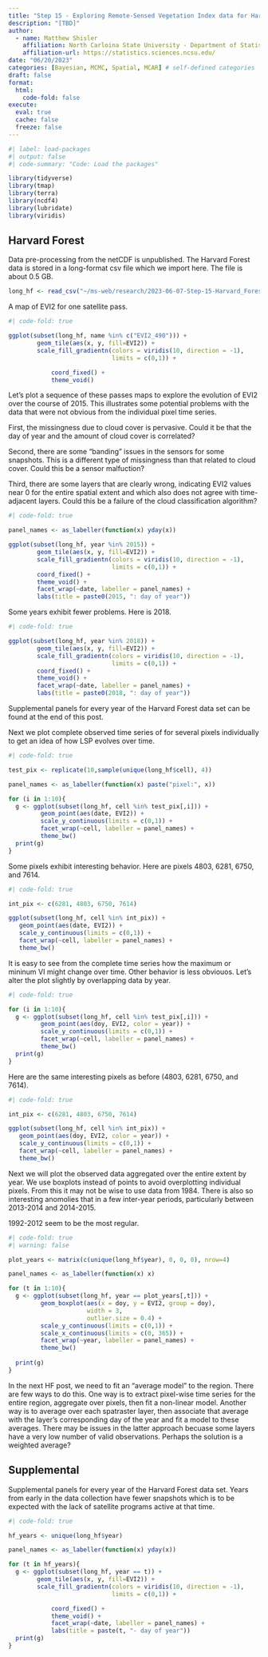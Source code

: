 ```yaml
---
title: "Step 15 - Exploring Remote-Sensed Vegetation Index data for Harvard Forest"
description: "[TBD]"
author:
  - name: Matthew Shisler
    affiliation: North Carloina State University - Department of Statistics
    affiliation-url: https://statistics.sciences.ncsu.edu/ 
date: "06/20/2023"
categories: [Bayesian, MCMC, Spatial, MCAR] # self-defined categories
draft: false 
format:
  html: 
    code-fold: false
execute: 
  eval: true
  cache: false
  freeze: false
---
```



```r
#| label: load-packages
#| output: false
#| code-summary: "Code: Load the packages"

library(tidyverse)
library(tmap)
library(terra)
library(ncdf4)
library(lubridate)
library(viridis)
```

## Harvard Forest

Data pre-processing from the netCDF is unpublished. The Harvard Forest data is stored in a long-format csv file which we import here. The file is about 0.5 GB.

```r
long_hf <- read_csv("~/ms-web/research/2023-06-07-Step-15-Harvard_Forest/data/long_hf.csv")
```

A map of EVI2 for one satellite pass.

```r
#| code-fold: true

ggplot(subset(long_hf, name %in% c("EVI2_490"))) +
        geom_tile(aes(x, y, fill=EVI2)) +
        scale_fill_gradientn(colors = viridis(10, direction = -1),
                             limits = c(0,1)) +

            coord_fixed() + 
            theme_void()

```

Let's plot a sequence of these passes maps to explore the evolution of EVI2 over the course of 2015. This illustrates some potential problems with the data that were not obvious from the individual pixel time series.

First, the missingness due to cloud cover is pervasive. Could it be that the day of year and the amount of cloud cover is correlated?

Second, there are some "banding" issues in the sensors for some snapshots. This is a different type of missingness than that related to cloud cover. Could this be a sensor malfuction? 

Third, there are some layers that are clearly wrong, indicating EVI2 values near 0 for the entire spatial extent and which also does not agree with time-adjacent layers. Could this be a failure of the cloud classification algorithm?
```r
#| code-fold: true

panel_names <- as_labeller(function(x) yday(x))

ggplot(subset(long_hf, year %in% 2015)) +
        geom_tile(aes(x, y, fill=EVI2)) +
        scale_fill_gradientn(colors = viridis(10, direction = -1),
                             limits = c(0,1)) +
        coord_fixed() + 
        theme_void() +
        facet_wrap(~date, labeller = panel_names) +
        labs(title = paste0(2015, ": day of year"))  

```

Some years exhibit fewer problems. Here is 2018.

```r
#| code-fold: true

ggplot(subset(long_hf, year %in% 2018)) +
        geom_tile(aes(x, y, fill=EVI2)) +
        scale_fill_gradientn(colors = viridis(10, direction = -1),
                             limits = c(0,1)) +
        coord_fixed() + 
        theme_void() +
        facet_wrap(~date, labeller = panel_names) +
        labs(title = paste0(2018, ": day of year"))  

```

Supplemental panels for every year of the Harvard Forest data set can be found at the end of this post.

Next we plot complete observed time series of for several pixels individually to get an idea of how LSP evolves over time.
```r
#| code-fold: true

test_pix <- replicate(10,sample(unique(long_hf$cell), 4))

panel_names <- as_labeller(function(x) paste("pixel:", x))

for (i in 1:10){
  g <- ggplot(subset(long_hf, cell %in% test_pix[,i])) +
         geom_point(aes(date, EVI2)) +
         scale_y_continuous(limits = c(0,1)) +
         facet_wrap(~cell, labeller = panel_names) +
         theme_bw()
  print(g)
}  

```

Some pixels exhibit interesting behavior. Here are pixels 4803, 6281, 6750, and 7614.

```r
#| code-fold: true

int_pix <- c(6281, 4803, 6750, 7614)

ggplot(subset(long_hf, cell %in% int_pix)) +
   geom_point(aes(date, EVI2)) +
   scale_y_continuous(limits = c(0,1)) +
   facet_wrap(~cell, labeller = panel_names) +
   theme_bw()

```

It is easy to see from the complete time series how the maximum or mininum VI might change over time. Other behavior is less obviouos. Let's alter the plot slightly by overlapping data by year.

```r
#| code-fold: true

for (i in 1:10){
  g <- ggplot(subset(long_hf, cell %in% test_pix[,i])) +
         geom_point(aes(doy, EVI2, color = year)) +
         scale_y_continuous(limits = c(0,1)) +
         facet_wrap(~cell, labeller = panel_names) +
         theme_bw()
  print(g)
}  

```

Here are the same interesting pixels as before (4803, 6281, 6750, and 7614).

```r
#| code-fold: true

int_pix <- c(6281, 4803, 6750, 7614)

ggplot(subset(long_hf, cell %in% int_pix)) +
   geom_point(aes(doy, EVI2, color = year)) +
   scale_y_continuous(limits = c(0,1)) +
   facet_wrap(~cell, labeller = panel_names) +
   theme_bw()

```

Next we will plot the observed data aggregated over the entire extent by year. We use boxplots instead of points to avoid overplotting individual pixels. From this it may not be wise to use data from 1984. There is also so interesting anomolies that in a few inter-year periods, particularly between 2013-2014 and 2014-2015.

1992-2012 seem to be the most regular.

```r
#| code-fold: true
#| warning: false

plot_years <- matrix(c(unique(long_hf$year), 0, 0, 0), nrow=4)

panel_names <- as_labeller(function(x) x)

for (t in 1:10){
  g <- ggplot(subset(long_hf, year == plot_years[,t])) +
         geom_boxplot(aes(x = doy, y = EVI2, group = doy), 
                      width = 3,
                      outlier.size = 0.4) +
         scale_y_continuous(limits = c(0,1)) +
         scale_x_continuous(limits = c(0, 365)) +
         facet_wrap(~year, labeller = panel_names) +
         theme_bw()
  
  print(g)
}

```


In the next HF post, we need to fit an "average model" to the region. There are few ways to do this. One way is to extract pixel-wise time series for the entire region, aggregate over pixels, then fit a non-linear model. Another way is to average over each spatraster layer, then associate that average with the layer's corresponding day of the year and fit a model to these averages. There may be issues in the latter approach becuase some layers have a very low number of valid observations. Perhaps the solution is a weighted average?

## Supplemental

Supplemental panels for every year of the Harvard Forest data set. Years from early in the data collection have fewer snapshots which is to be expected with the lack of satellite programs active at that time.

```r
#| code-fold: true

hf_years <- unique(long_hf$year)

panel_names <- as_labeller(function(x) yday(x))

for (t in hf_years){
  g <- ggplot(subset(long_hf, year == t)) +
        geom_tile(aes(x, y, fill=EVI2)) +
        scale_fill_gradientn(colors = viridis(10, direction = -1),
                             limits = c(0,1)) +

            coord_fixed() + 
            theme_void() +
            facet_wrap(~date, labeller = panel_names) +
            labs(title = paste(t, "- day of year"))
  print(g)
}

```


